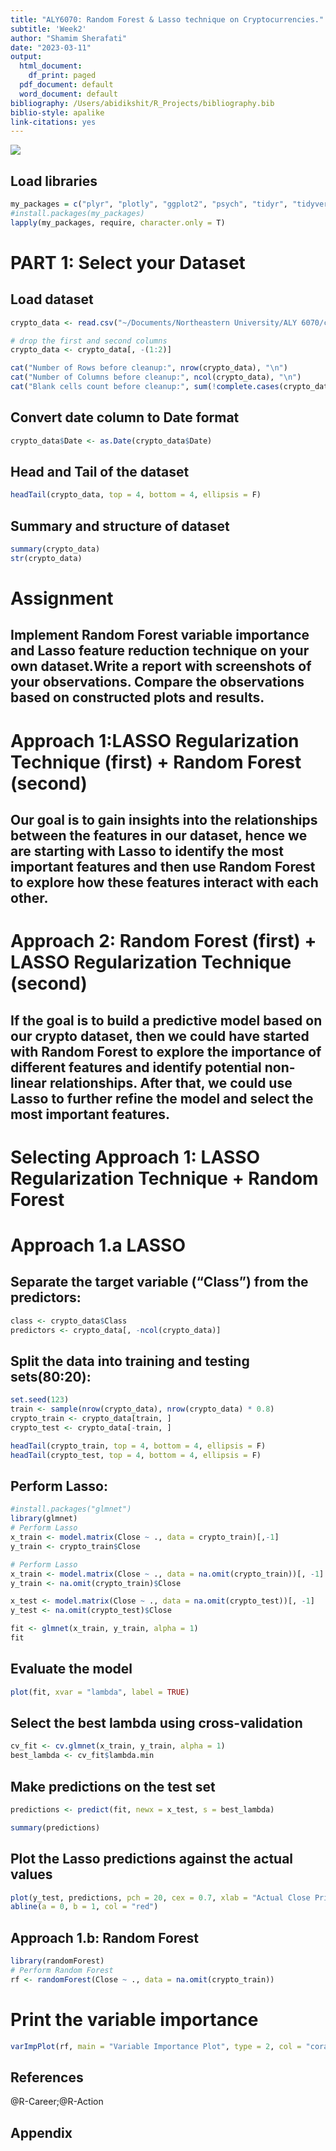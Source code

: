 ```yaml
---
title: "ALY6070: Random Forest & Lasso technique on Cryptocurrencies."
subtitle: 'Week2'
author: "Shamim Sherafati"
date: "2023-03-11"
output:
  html_document:
    df_print: paged
  pdf_document: default
  word_document: default
bibliography: /Users/abidikshit/R_Projects/bibliography.bib
biblio-style: apalike
link-citations: yes
---
```


![](/Users/abidikshit/R_Projects/Images/NU.png)

## Load libraries
```r
my_packages = c("plyr", "plotly", "ggplot2", "psych", "tidyr", "tidyverse","dplyr","lubridate","readr","caret","caTools","glmnet","randomForest")
#install.packages(my_packages)
lapply(my_packages, require, character.only = T)
```

# PART 1: Select your Dataset 
## Load dataset
```r
crypto_data <- read.csv("~/Documents/Northeastern University/ALY 6070/combinecoin.csv", header = T)

# drop the first and second columns
crypto_data <- crypto_data[, -(1:2)]

cat("Number of Rows before cleanup:", nrow(crypto_data), "\n")
cat("Number of Columns before cleanup:", ncol(crypto_data), "\n")
cat("Blank cells count before cleanup:", sum(!complete.cases(crypto_data)))

```

## Convert date column to Date format
```r
crypto_data$Date <- as.Date(crypto_data$Date)
```

## Head and Tail of the dataset
```r
headTail(crypto_data, top = 4, bottom = 4, ellipsis = F)
```

## Summary and structure of dataset
```r
summary(crypto_data)
str(crypto_data)
```

# Assignment
## Implement Random Forest variable importance and Lasso feature reduction technique on your own dataset.Write a report with screenshots of your observations. Compare the observations based on constructed plots and results.

# Approach 1:LASSO Regularization Technique (first) + Random Forest (second)
## Our goal is to gain insights into the relationships between the features in our dataset, hence we are starting with Lasso to identify the most important features and then use Random Forest to explore how these features interact with each other.

# Approach 2: Random Forest (first) + LASSO Regularization Technique (second)
## If the goal is to build a predictive model based on our crypto dataset, then we could have started with Random Forest to explore the importance of different features and identify potential non-linear relationships. After that, we could use Lasso to further refine the model and select the most important features.

# Selecting Approach 1: LASSO Regularization Technique + Random Forest
# Approach 1.a LASSO
## Separate the target variable ("Class") from the predictors:
```r
class <- crypto_data$Class
predictors <- crypto_data[, -ncol(crypto_data)]
```

## Split the data into training and testing sets(80:20):
```r
set.seed(123)
train <- sample(nrow(crypto_data), nrow(crypto_data) * 0.8)
crypto_train <- crypto_data[train, ]
crypto_test <- crypto_data[-train, ]
```

```r
headTail(crypto_train, top = 4, bottom = 4, ellipsis = F)
headTail(crypto_test, top = 4, bottom = 4, ellipsis = F)
```

## Perform Lasso:
<!-- Note: In this example, we set alpha = 1 to perform Lasso. If you want to perform Ridge regression, you can set alpha = 0. If you want to perform Elastic Net, you can set alpha to a value between 0 and 1. -->
```r
#install.packages("glmnet")
library(glmnet)
# Perform Lasso
x_train <- model.matrix(Close ~ ., data = crypto_train)[,-1]
y_train <- crypto_train$Close

# Perform Lasso
x_train <- model.matrix(Close ~ ., data = na.omit(crypto_train))[, -1]
y_train <- na.omit(crypto_train)$Close

x_test <- model.matrix(Close ~ ., data = na.omit(crypto_test))[, -1]
y_test <- na.omit(crypto_test)$Close

fit <- glmnet(x_train, y_train, alpha = 1)
fit
```

## Evaluate the model
<!-- we used cross-validation to select the best lambda value. We then used this value to make predictions on the test set. -->
```r
plot(fit, xvar = "lambda", label = TRUE)
```

<!-- plot(fit, xvar = "lambda", label = TRUE, main = "Lasso Path", col = rainbow(ncol(x))[1:ncol(x)], lwd = 2, xlim = c(max(fit$lambda), min(fit$lambda)), xlab = "Log Lambda", ylab = "Coefficient", cex.lab = 1.2, cex.main = 1.5) -->
## Select the best lambda using cross-validation
```r
cv_fit <- cv.glmnet(x_train, y_train, alpha = 1)
best_lambda <- cv_fit$lambda.min
```

## Make predictions on the test set
```r
predictions <- predict(fit, newx = x_test, s = best_lambda)
```

```r
summary(predictions)
```

## Plot the Lasso predictions against the actual values
```r
plot(y_test, predictions, pch = 20, cex = 0.7, xlab = "Actual Close Price", ylab = "Predicted Close Price")
abline(a = 0, b = 1, col = "red")
```

## Approach 1.b: Random Forest
<!-- The formula Close ~ . specifies that we want to predict the Close variable using all the other variables in the dataset. -->
```r
library(randomForest)
# Perform Random Forest
rf <- randomForest(Close ~ ., data = na.omit(crypto_train))

```

# Print the variable importance
<!-- Finally, we use the varImpPlot function to plot the variable importance. This function takes the Random Forest model (rf) as its argument and generates a plot of the variable importance scores. -->
```r
varImpPlot(rf, main = "Variable Importance Plot", type = 2, col = "coral")
```

## References
<div id="refs">@R-Career;@R-Action</div>

## Appendix
```r
```


